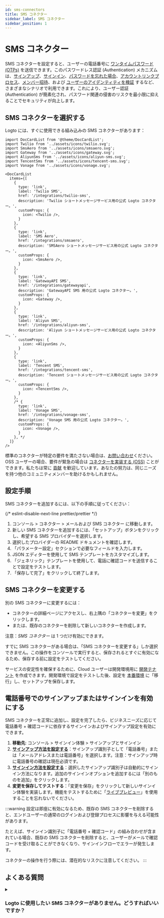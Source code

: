 ```yaml
---
id: sms-connectors
title: SMS コネクター
sidebar_label: SMS コネクター
sidebar_position: 1
---
```


# SMS コネクター

SMS コネクターを設定すると、ユーザーの電話番号に [ワンタイムパスワード (OTPs)](https://auth.wiki/otp) を送信できます。このパスワードレス認証 (Authentication) メカニズムは、[サインアップ](/end-user-flows/sign-up-and-sign-in/sign-up)、[サインイン](/end-user-flows/sign-up-and-sign-in/sign-in)、[パスワードを忘れた場合](/end-user-flows/sign-up-and-sign-in/reset-password)、[アカウントリンクプロセス](/end-user-flows/sign-up-and-sign-in/social-sign-in#account-linking)、[メンバー招待](/end-user-flows/organization-experience/invite-organization-members)、および [ユーザーのアイデンティティを検証](/end-user-flows/security-verification) するなど、さまざまなシナリオで利用できます。これにより、ユーザー認証 (Authentication) が簡素化され、パスワード関連の侵害のリスクを最小限に抑えることでセキュリティが向上します。

## SMS コネクターを選択する

Logto には、すぐに使用できる組み込みの SMS コネクターがあります：

```mdx-code-block
import DocCardList from '@theme/DocCardList';
import Twilio from '../assets/icons/twilio.svg';
import SmsAero from '../assets/icons/smsaero.svg';
import Gateway from '../assets/icons/gateway.svg';
import AliyunSms from '../assets/icons/aliyun-sms.svg';
import TencentSms from '../assets/icons/tencent-sms.svg';
import Vonage from '../assets/icons/vonage.svg';

<DocCardList
  items={[
    {
      type: 'link',
      label: 'Twilio SMS',
      href: '/integrations/twilio-sms',
      description: 'Twilio ショートメッセージサービス用の公式 Logto コネクター。',
      customProps: {
        icon: <Twilio />,
      }
    },
    {
      type: 'link',
      label: 'SMS Aero',
      href: '/integrations/smsaero',
      description: 'SMSAero ショートメッセージサービス用の公式 Logto コネクター。',
      customProps: {
        icon: <SmsAero />,
      }
    },
    {
      type: 'link',
      label: 'GatewayAPI SMS',
      href: '/integrations/gatewayapi',
      description: 'GatewayAPI SMS 用の公式 Logto コネクター。',
      customProps: {
        icon: <Gateway />,
      }
    },
    {
      type: 'link',
      label: 'Aliyun SMS',
      href: '/integrations/aliyun-sms',
      description: 'Aliyun ショートメッセージサービス用の公式 Logto コネクター。',
      customProps: {
        icon: <AliyunSms />,
      }
    },
    {
      type: 'link',
      label: 'Tencent SMS',
      href: '/integrations/tencent-sms',
      description: 'Tencent ショートメッセージサービス用の公式 Logto コネクター。',
      customProps: {
        icon: <TencentSms />,
      }
    },
    /* {
      type: 'link',
      label: 'Vonage SMS',
      href: '/integrations/vonage-sms',
      description: 'Vonage SMS 用の公式 Logto コネクター。',
      customProps: {
        icon: <Vonage />,
      }
    }, */
  ]}
/>
```

標準のコネクターが特定の要件を満たさない場合は、[お問い合わせ](https://logto.productlane.com/roadmap)ください。OSS ユーザーの場合、要件が緊急の場合は [コネクターを実装する (OSS)](/logto-oss/develop-your-connector/implement-connectors#build-a-passwordless-connector) ことができます。私たちは常に [貢献](/logto-oss/contribution) を歓迎しています。あなたの努力は、同じニーズを持つ他のコミュニティメンバーを助けるかもしれません。

## 設定手順

SMS コネクターを追加するには、以下の手順に従ってください：

{/* eslint-disable-next-line prettier/prettier */}
1. <CloudLink to="/connectors/passwordless">コンソール > コネクター > メールおよび SMS コネクター</CloudLink> に移動します。
2. 新しい SMS コネクターを追加するには、「セットアップ」ボタンをクリックし、希望する SMS プロバイダーを選択します。
3. 選択したプロバイダーの README ドキュメントを確認します。
4. 「パラメーター設定」セクションで必要なフィールドを入力します。
5. JSON エディターを使用して SMS テンプレートをカスタマイズします。
6. 「ジェネリック」テンプレートを使用して、電話に確認コードを送信することで設定をテストします。
7. 「保存して完了」をクリックして終了します。

## SMS コネクターを変更する

別の SMS コネクターに変更するには：

- コネクターの詳細ページにアクセスし、右上隅の「コネクターを変更」をクリックします。
- または、既存のコネクターを削除して新しいコネクターを作成します。

注意：_SMS コネクター_ は 1 つだけ有効にできます。

すでに SMS コネクターがある場合は、「SMS コネクターを変更する」しか選択できません。この操作をコンソールで実行すると、保存されるとすぐに有効になるため、保存する前に設定をテストしてください。

サービスの安定性を確保するために、Cloud ユーザーは開発環境用に [開発テナント](/logto-cloud/tenant-settings#development) を作成できます。開発環境で設定をテストした後、設定を [本番環境](/logto-cloud/tenant-settings#production) に「移行」し、セットアップを保存します。

## 電話番号でのサインアップまたはサインインを有効にする

SMS コネクターを正常に追加し、設定を完了したら、ビジネスニーズに応じて電話番号 + 確認コードに依存するサインインおよびサインアップ設定を有効にできます。

1. **移動先**: <CloudLink to="/sign-in-experience/sign-up-and-sign-in">コンソール > サインイン体験 > サインアップとサインイン</CloudLink>
2. [**サインアップ方法を設定する**](/end-user-flows/sign-up-and-sign-in/sign-up)：サインアップ識別子として「電話番号」または「メールアドレスまたは電話番号」を選択します。注意：サインアップ時に電話番号の確認は現在必須です。
3. [**サインイン方法を設定する**](/end-user-flows/sign-up-and-sign-in/sign-in)：選択したサインアップ識別子は自動的にサインイン方法になります。追加のサインインオプションを追加するには「別のものを追加」をクリックします。
4. **変更を保存してテストする**：「変更を保存」をクリックして新しいサインイン体験を実装します。機能をテストするために「[ライブプレビュー](/customization/live-preview)」を使用することを忘れないでください。

:::warning
設定は即座に有効になるため、既存の SMS コネクターを削除すると、エンドユーザーの通常のログインおよび登録プロセスに影響を与える可能性があります。

たとえば、サインイン識別子に「電話番号 + 確認コード」の組み合わせが含まれている場合、既存の SMS コネクターを削除すると、ユーザーがメールで確認コードを受け取ることができなくなり、サインインフローでエラーが発生します。

コネクターの操作を行う際には、潜在的なリスクに注意してください。
:::

## よくある質問

<details>
<summary>

### Logto に使用したい SMS コネクターがありません。どうすればいいですか？

</summary>

私たちはまだ多くのコネクターに取り組んでいます。さらにオプションが必要な場合は、Discord でニーズをお知らせいただき、[GitHub](https://github.com/logto-io/logto/issues) で機能リクエストを提出してください。さらにサポートが必要な場合は、[メールでお問い合わせ](mailto:contact@logto.io)いただくこともできます。

オープンソースの Logto ユーザー向けに、特定のシナリオに基づいて [独自のコネクターをカスタマイズ](/logto-oss/develop-your-connector) できる簡単に拡張可能なコネクター作成方法を提供しています。Logto にプルリクエストを提出することも歓迎しており、コミュニティの他の人々もあなたの作業から恩恵を受けることができます。

</details>
